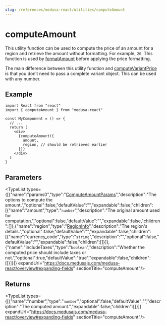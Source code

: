 ```yaml
---
slug: /references/medusa-react/utilities/computeAmount
---
```



# computeAmount

This utility function can be used to compute the price of an amount for a region and retrieve the amount without formatting. For example, `20`.
This function is used by [formatAmount](../medusa_react.Utilities.formatAmount/page.mdx) before applying the price formatting.

The main difference between this utility function and [computeVariantPrice](../medusa_react.Utilities.computeVariantPrice/page.mdx) is that you don’t need to pass a complete variant object. This can be used with any number.

## Example

```tsx title="src/MyComponent.ts"
import React from "react"
import { computeAmount } from "medusa-react"

const MyComponent = () => {
  // ...
  return (
    <div>
      {computeAmount({
        amount,
        region, // should be retrieved earlier
      })}
    </div>
  )
}
```

## Parameters

<TypeList types={[{"name":"params0","type":"[ComputeAmountParams](../../../types/medusa_react.ComputeAmountParams/page.mdx)","description":"The options to compute the amount.","optional":false,"defaultValue":"","expandable":false,"children":[{"name":"amount","type":"`number`","description":"The original amount used for computation.","optional":false,"defaultValue":"","expandable":false,"children":[]},{"name":"region","type":"[RegionInfo](../../../types/medusa_react.RegionInfo/page.mdx)","description":"The region's details.","optional":false,"defaultValue":"","expandable":false,"children":[{"name":"currency_code","type":"`string`","description":"","optional":false,"defaultValue":"","expandable":false,"children":[]}]},{"name":"includeTaxes","type":"`boolean`","description":"Whether the computed price should include taxes or not.","optional":true,"defaultValue":"true","expandable":false,"children":[]}]}]} expandUrl="https://docs.medusajs.com/medusa-react/overview#expanding-fields" sectionTitle="computeAmount"/>

## Returns

<TypeList types={[{"name":"number","type":"`number`","optional":false,"defaultValue":"","description":"The computed amount.","expandable":false,"children":[]}]} expandUrl="https://docs.medusajs.com/medusa-react/overview#expanding-fields" sectionTitle="computeAmount"/>
